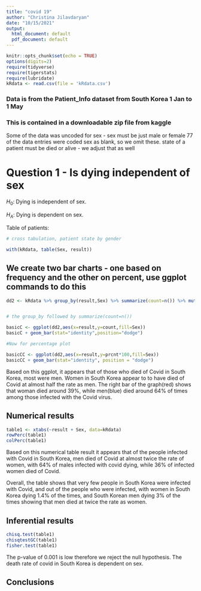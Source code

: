 ```yaml
---
title: "covid 19"
author: "Christina Jilavdaryan"
date: "10/15/2021"
output:
  html_document: default
  pdf_document: default
---
```


```r
knitr::opts_chunk$set(echo = TRUE)
options(digits=2)
require(tidyverse)
require(tigerstats)
require(lubridate)
kRdata <- read.csv(file = 'kRdata.csv')
```
### Data is from the Patient_Info dataset from South Korea 1 Jan to 1 May 
### This is contained in a downloadable zip file from kaggle

Some of the data was uncoded for sex - sex must be just male or female
77 of the data entries were coded sex  as blank, so we omit these.
state of a patient must be died or alive - we adjust that as well   
  
# Question 1 - Is dying independent of sex


$H_0$: Dying is independent of sex.

$H_A$: Dying is dependent on sex.



Table of patients:
```r

# cross tabulation, patient state by gender

with(kRdata, table(Sex, result))

```

## We create two bar charts - one based on frequency and the other on percent, use ggplot commands to do this


```r
dd2 <- kRdata %>% group_by(result,Sex) %>% summarize(count=n()) %>% mutate(prcnt=count/sum(count))


# the group_by followed by summarize(count=n())

basicC <- ggplot(dd2,aes(x=result,y=count,fill=Sex))
basicC + geom_bar(stat="identity",position="dodge")

#Now for percentage plot

basicCC <- ggplot(dd2,aes(x=result,y=prcnt*100,fill=Sex)) 
basicCC + geom_bar(stat="identity", position = "dodge")
```


Based on this ggplot, it appears that of those who died of Covid in South Korea, most were men. Women in South Korea appear to to have died of Covid at almost half the rate as men. The right bar of the graph(red) shows that woman died around 39%, while men(blue) died around 64% of times among those infected with the Covid virus.




  
## Numerical results



```r
table1 <- xtabs(~result + Sex, data=kRdata)
rowPerc(table1)
colPerc(table1)
```

Based on this numerical table result it appears that of the people infected with Covid in South Korea, men died of Covid at almost twice the rate of women, with 64% of males infected with covid dying, while 36% of infected women died of Covid.

Overall, the table shows that very few people in South Korea were infected with Covid, and out of the people who were infected, with women in South Korea dying 1.4% of the times, and South Korean men dying 3% of the times showing that men died at twice the rate as women.


## Inferential results 


```r
chisq.test(table1)
chisqtestGC(table1)
fisher.test(table1)
```

The p-value of 0.001 is low therefore we reject the null hypothesis. The death rate of covid in South Korea is dependent on sex.

## Conclusions

